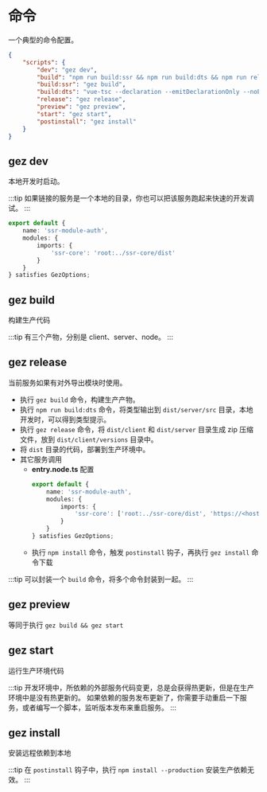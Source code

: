# 命令
一个典型的命令配置。
```json
{
    "scripts": {
        "dev": "gez dev",
        "build": "npm run build:ssr && npm run build:dts && npm run release",
        "build:ssr": "gez build",
        "build:dts": "vue-tsc --declaration --emitDeclarationOnly --noEmit false --outDir dist/server/src",
        "release": "gez release",
        "preview": "gez preview",
        "start": "gez start",
        "postinstall": "gez install"
    }
}
```

## gez dev
本地开发时启动。

:::tip
如果链接的服务是一个本地的目录，你也可以把该服务跑起来快速的开发调试。
:::
```ts
export default {
    name: 'ssr-module-auth',
    modules: {
        imports: {
            'ssr-core': 'root:../ssr-core/dist'
        }
    }
} satisfies GezOptions;
```
## gez build
构建生产代码

:::tip
有三个产物，分别是 client、server、node。
:::
## gez release
当前服务如果有对外导出模块时使用。
- 执行 `gez build` 命令，构建生产产物。
- 执行 `npm run build:dts` 命令，将类型输出到 `dist/server/src` 目录，本地开发时，可以得到类型提示。
- 执行 `gez release` 命令，将 `dist/client` 和 `dist/server` 目录生成 zip 压缩文件，放到 `dist/client/versions` 目录中。
- 将 `dist` 目录的代码，部署到生产环境中。
- 其它服务调用
    - **entry.node.ts** 配置
        ```ts
        export default {
            name: 'ssr-module-auth',
            modules: {
                imports: {
                    'ssr-core': ['root:../ssr-core/dist', 'https://<hostname>/ssr-core/versions/latest.json']
                }
            }
        } satisfies GezOptions;
        ```
    - 执行 `npm install` 命令，触发 `postinstall` 钩子，再执行  `gez install` 命令下载

:::tip
可以封装一个 `build` 命令，将多个命令封装到一起。
:::
## gez preview
等同于执行 `gez build && gez start`
## gez start
运行生产环境代码

:::tip
开发环境中，所依赖的外部服务代码变更，总是会获得热更新，但是在生产环境中是没有热更新的。
如果依赖的服务发布更新了，你需要手动重启一下服务，或者编写一个脚本，监听版本发布来重启服务。
:::
## gez install
安装远程依赖到本地

:::tip
在 `postinstall` 钩子中，执行 `npm install --production` 安装生产依赖无效。
:::